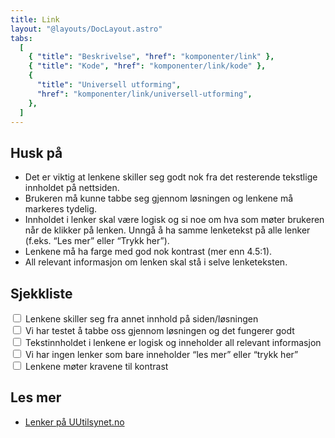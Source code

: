 ```yaml
---
title: Link
layout: "@layouts/DocLayout.astro"
tabs:
  [
    { "title": "Beskrivelse", "href": "komponenter/link" },
    { "title": "Kode", "href": "komponenter/link/kode" },
    {
      "title": "Universell utforming",
      "href": "komponenter/link/universell-utforming",
    },
  ]
---
```



## Husk på

- Det er viktig at lenkene skiller seg godt nok fra det resterende tekstlige innholdet på nettsiden.
- Brukeren må kunne tabbe seg gjennom løsningen og lenkene må markeres tydelig.
- Innholdet i lenker skal være logisk og si noe om hva som møter brukeren når de klikker på lenken. Unngå å ha samme lenketekst på alle lenker (f.eks. “Les mer” eller “Trykk her”).
- Lenkene må ha farge med god nok kontrast (mer enn 4.5:1).
- All relevant informasjon om lenken skal stå i selve lenketeksten.

## Sjekkliste

<CodeExample>
  <div class="pkt-input-check">
    <div class="pkt-input-check__input">
      <input
        type="checkbox"
        class="pkt-input-check__input-checkbox"
        id="exampleCheckbox1"
      />
      <label class="pkt-input-check__input-label" for="exampleCheckbox1">
        Lenkene skiller seg fra annet innhold på siden/løsningen
      </label>
    </div>
    <div class="pkt-input-check__input">
      <input
        type="checkbox"
        class="pkt-input-check__input-checkbox"
        id="exampleCheckbox2"
      />
      <label class="pkt-input-check__input-label" for="exampleCheckbox2">
        Vi har testet å tabbe oss gjennom løsningen og det fungerer godt
      </label>
    </div>
    <div class="pkt-input-check__input">
      <input
        type="checkbox"
        class="pkt-input-check__input-checkbox"
        id="exampleCheckbox3"
      />
      <label class="pkt-input-check__input-label" for="exampleCheckbox3">
        Tekstinnholdet i lenkene er logisk og inneholder all relevant
        informasjon
      </label>
    </div>
    <div class="pkt-input-check__input">
      <input
        type="checkbox"
        class="pkt-input-check__input-checkbox"
        id="exampleCheckbox4"
      />
      <label class="pkt-input-check__input-label" for="exampleCheckbox4">
        Vi har ingen lenker som bare inneholder “les mer” eller “trykk her”
      </label>
    </div>
    <div class="pkt-input-check__input">
      <input
        type="checkbox"
        class="pkt-input-check__input-checkbox"
        id="exampleCheckbox5"
      />
      <label class="pkt-input-check__input-label" for="exampleCheckbox5">
        Lenkene møter kravene til kontrast
      </label>
    </div>
  </div>
</CodeExample>

## Les mer

- [Lenker på UUtilsynet.no](https://www.uutilsynet.no/veiledning/lenker/214)

